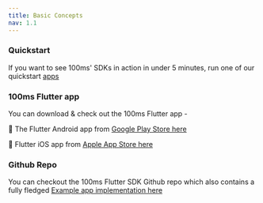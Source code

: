 ---
title: Basic Concepts
nav: 1.1
---


<Basics />

### Quickstart

If you want to see 100ms' SDKs in action in under 5 minutes, run one of our quickstart [apps](../guides/quickstart)

### 100ms Flutter app

You can download & check out the 100ms Flutter app - 

🤖 The Flutter Android app from [Google Play Store here](https://play.google.com/store/apps/details?id=live.hms.flutter)

📱 Flutter iOS app from [Apple App Store here](https://apps.apple.com/app/100ms-live/id1576541989)


### Github Repo 
You can checkout the 100ms Flutter SDK Github repo which also contains a fully fledged [Example app implementation here](https://github.com/100mslive/100ms-flutter/) 
